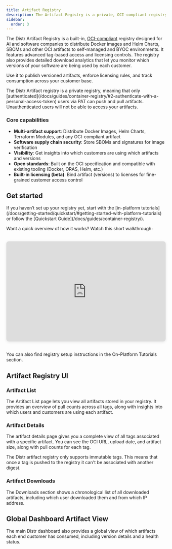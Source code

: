 ```yaml
---
title: Artifact Registry
description: The Artifact Registry is a private, OCI-compliant registry built into Distr for publishing container images, Helm charts, and other artifacts to self-managed environments. It offers tag-based access control, a registry UI and detailed usage insights per customer.
sidebar:
  order: 3
---
```



The Distr Artifact Registry is a built-in, [OCI-compliant](https://github.com/opencontainers/distribution-spec?tab=readme-ov-file) registry designed for AI and software companies
to distribute Docker images and Helm Charts, SBOMs and other OCI artifacts to self-managed and BYOC environments.
It features advanced tag-based access and licensing controls.
The registry also provides detailed download analytics that let you monitor which versions of your software are being used by each customer.

Use it to publish versioned artifacts, enforce licensing rules, and track consumption across your customer base.

<Aside type="note">
  The Distr Artifact registry is a private registry, meaning that only
  [authenticated](/docs/guides/container-registry/#2-authenticate-with-a-personal-access-token)
  users via PAT can push and pull artifacts. Unauthenticated users will not be
  able to access your artifacts.
</Aside>

<ThemeImage
  lightSrc="/src/assets/docs/product/registry/light-mode-registry.png"
  darkSrc="/src/assets/docs/product/registry/dark-mode-registry.png"
  alt="Registry diagram"
/>

### Core capabilities

- **Multi-artifact support**: Distribute Docker Images, Helm Charts, Terraform Modules, and any OCI-compliant artifact
- **Software supply chain security**: Store SBOMs and signatures for image verification
- **Visibility**: Get insights into which customers are using which artifacts and versions
- **Open standards**: Built on the OCI specification and compatible with existing tooling (Docker, ORAS, Helm, etc.)
- **Built-in licensing (beta)**: Bind artifact (versions) to licenses for fine-grained customer access control

## Get started

<Aside type="note">
  If you haven’t set up your registry yet, start with the [in-platform
  tutorials](/docs/getting-started/quickstart/#getting-started-with-platform-tutorials)
  or follow the [Quickstart Guide](/docs/guides/container-registry/).
</Aside>

Want a quick overview of how it works? Watch this short walkthrough:

<iframe
  width="560"
  height="315"
  src="https://www.youtube.com/embed/gM9WCx61owQ?si=rWP7n4UR1liAKi_6"
  title="YouTube video player"
  frameborder="0"
  allow="accelerometer; autoplay; clipboard-write; encrypted-media; gyroscope; picture-in-picture; web-share"
  referrerpolicy="strict-origin-when-cross-origin"
  allowfullscreen
  style="width: 560px; height: 315px; max-width: 100%; aspect-ratio: 16/9; border-radius: 8px; margin: 2rem auto; display: block; box-shadow: 0 2px 8px rgba(0,0,0,0.1);"></iframe>

<Aside type="note">
  You can also find registry setup instructions in the On-Platform Tutorials
  section.
</Aside>

## Artifact Registry UI

### Artifact List

The Artifact List page lets you view all artifacts stored in your registry. It provides an overview of pull counts across all tags, along with insights into which users and customers are using each artifact.

<ThemeImage
  lightSrc="/src/assets/docs/product/registry/artifacts-list-light.png"
  darkSrc="/src/assets/docs/product/registry/artifacts-list-dark.png"
  alt="Registry artifacts view"
/>

### Artifact Details

The artifact details page gives you a complete view of all tags associated with a specific artifact. You can see the OCI URL, upload date, and artifact size, along with pull counts for each tag.

<ThemeImage
  lightSrc="/src/assets/docs/product/registry/artifact-details-light.png"
  darkSrc="/src/assets/docs/product/registry/artifact-details-dark.png"
  alt="Registry artifacts view"
/>

<Aside type="note">
  The Distr artifact registry only supports immutable tags. This means that once
  a tag is pushed to the registry it can't be associated with another digest.
</Aside>

### Artifact Downloads

The Downloads section shows a chronological list of all downloaded artifacts, including which user downloaded them and from which IP address.

<ThemeImage
  lightSrc="/src/assets/docs/product/registry/download-light.png"
  darkSrc="/src/assets/docs/product/registry/download-dark.png"
  alt="Registry artifacts view"
/>

## Global Dashboard Artifact View

The main Distr dashboard also provides a global view of which artifacts each end customer has consumed, including version details and a health status.

<ThemeImage
  lightSrc="/src/assets/docs/product/registry/dashboard-artifact-view-light.png"
  darkSrc="/src/assets/docs/product/registry/dashboard-artifact-view-dark.png"
  alt="Registry artifacts view"
/>
